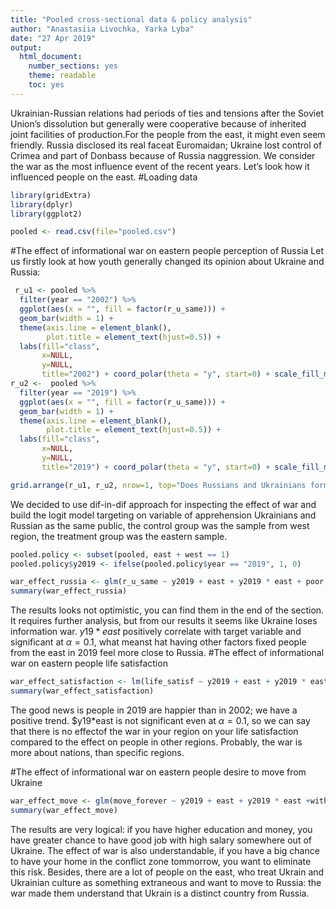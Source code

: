 ```yaml
---
title: "Pooled cross-sectional data & policy analysis"
author: "Anastasiia Livochka, Yarka Lyba"
date: "27 Apr 2019"
output:
  html_document:
    number_sections: yes
    theme: readable
    toc: yes
---
```

Ukrainian-Russian  relations  had  periods  of  ties  and  tensions  after  the  Soviet  Union’s dissolution but generally were cooperative because of inherited joint facilities of production.For  the  people  from  the  east,  it  might  even  seem  friendly.   Russia  disclosed  its  real  faceat  Euromaidan;  Ukraine  lost  control  of  Crimea  and  part  of  Donbass  because  of  Russia naggression.  We consider the war as the most influence event of the recent years. Let's look how it influenced people on the east.
#Loading data
```r
library(gridExtra)
library(dplyr)
library(ggplot2)
```

```r
pooled <- read.csv(file="pooled.csv")
```

#The effect of informational war on eastern people perception of Russia
Let us firstly look at how youth generally changed its opinion about Ukraine and Russia:
```r
 r_u1 <- pooled %>% 
  filter(year == "2002") %>%
  ggplot(aes(x = "", fill = factor(r_u_same))) + 
  geom_bar(width = 1) +
  theme(axis.line = element_blank(), 
        plot.title = element_text(hjust=0.5)) + 
  labs(fill="class", 
       x=NULL, 
       y=NULL, 
       title="2002") + coord_polar(theta = "y", start=0) + scale_fill_manual(values=c("#33658A", "#55DDE0"))
r_u2 <-  pooled %>% 
  filter(year == "2019") %>%
  ggplot(aes(x = "", fill = factor(r_u_same))) + 
  geom_bar(width = 1) +
  theme(axis.line = element_blank(), 
        plot.title = element_text(hjust=0.5)) + 
  labs(fill="class", 
       x=NULL, 
       y=NULL, 
       title="2019") + coord_polar(theta = "y", start=0) + scale_fill_manual(values=c("#33658A", "#55DDE0"))

grid.arrange(r_u1, r_u2, nrow=1, top="Does Russians and Ukrainians form the same nation?")
```
We decided to use dif-in-dif approach for inspecting the effect of war and build the logit model targeting on variable of apprehension Ukrainians and Russian as the same public, the control group was the sample from west region, the treatment group was the eastern sample. 

```r
pooled.policy <- subset(pooled, east + west == 1)
pooled.policy$y2019 <- ifelse(pooled.policy$year == "2019", 1, 0)
```



```r
war_effect_russia <- glm(r_u_same ~ y2019 + east + y2019 * east + poor + very_poor + higher_edu + trust_ZMI + move_forever, pooled.policy, family = binomial(logit))
summary(war_effect_russia)
```
The results looks not optimistic, you can find them in the end of the section.  It requires further analysis, but from our results it seems like Ukraine loses information war. $y19*east$ positively correlate with target variable and significant at $\alpha =  0.1$,  what meanst hat having other factors fixed people from the east in 2019 feel more close to Russia.
#The effect of informational war on eastern people life satisfaction
```r
war_effect_satisfaction <- lm(life_satisf ~ y2019 + east + y2019 * east +with_parents + trust_friends + trust_ZMI + move_forever + trust_banks, pooled.policy)
summary(war_effect_satisfaction)
```
The good news is people in 2019 are happier than in 2002; we have a positive trend. $y19*east is not significant even at $\alpha =  0.1$, so we can say that there is no effectof the war in your region on your life satisfaction compared to the effect on people in other regions. Probably, the war is more about nations, than specific regions.

#The effect of informational war on eastern people desire to move from Ukraine
```r
war_effect_move <- glm(move_forever ~ y2019 + east + y2019 * east +with_parents + trust_friends + trust_ZMI + move_forever + trust_banks + trust_president + trust_family + trust_edu + poor + very_poor + higher_edu, pooled.policy, family = binomial(logit))
summary(war_effect_move)
```
The results are very logical: if you have higher education and money, you have greater chance to have good job with high salary somewhere out of Ukraine. The effect of war is also understandable, if you have a big chance to have your home in the conflict zone tommorrow, you want to eliminate this risk. Besides, there are a lot of people on the east, who treat Ukrain and Ukrainian culture as something extraneous and want to move to Russia: the war made them understand that Ukrain is a distinct country from Russia.

